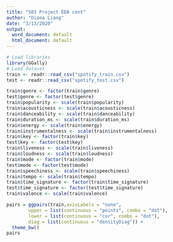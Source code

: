 ```yaml
---
title: "503 Project EDA cont"
author: "Diana Liang"
date: "3/13/2020"
output:
  word_document: default
  html_document: default
---
```


```r
# Load libraries
library(GGally)
# Load dataset
train <- readr::read_csv("spotify_train.csv")
test <- readr::read_csv("spotify_test.csv")
```

```r
train$genre <- factor(train$genre)
test$genre <- factor(test$genre)
train$popularity <- scale(train$popularity)
train$acousticness <- scale(train$acousticness)
train$danceability <- scale(train$danceability)
train$duration_ms <- scale(train$duration_ms)
train$energy <- scale(train$energy)
train$instrumentalness <- scale(train$instrumentalness)
train$key <- factor(train$key)
test$key <- factor(test$key)
train$liveness <- scale(train$liveness)
train$loudness <- scale(train$loudness)
train$mode <- factor(train$mode)
test$mode <- factor(test$mode)
train$speechiness <- scale(train$speechiness)
train$tempo <- scale(train$tempo)
train$time_signature <- factor(train$time_signature)
test$time_signature <- factor(test$time_signature)
train$valence <- scale(train$valence)
```

```r
pairs = ggpairs(train,axisLabels = "none",
        upper = list(continuous = "points", combo = "dot"),
        lower = list(continuous = "cor", combo = "dot"),
        diag = list(continuous = "densityDiag")) + 
  theme_bw()
pairs
```